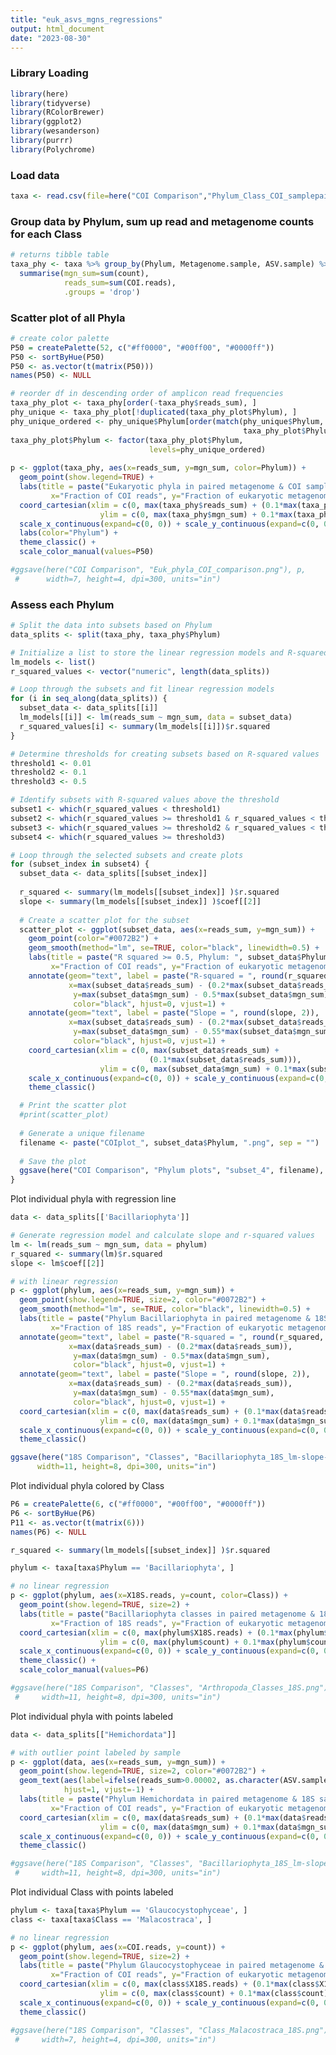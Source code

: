 ```yaml
---
title: "euk_asvs_mgns_regressions"
output: html_document
date: "2023-08-30"
---
```


### Library Loading
```r
library(here)
library(tidyverse)
library(RColorBrewer)
library(ggplot2)
library(wesanderson)
library(purrr)
library(Polychrome)
```

### Load  data
```r
taxa <- read.csv(file=here("COI Comparison","Phylum_Class_COI_samplepairs.csv"))
```

### Group data by Phylum, sum up read and metagenome counts for each Class
```r
# returns tibble table
taxa_phy <- taxa %>% group_by(Phylum, Metagenome.sample, ASV.sample) %>% 
  summarise(mgn_sum=sum(count),
            reads_sum=sum(COI.reads),
            .groups = 'drop')
```

### Scatter plot of all Phyla
```r
# create color palette
P50 = createPalette(52, c("#ff0000", "#00ff00", "#0000ff"))
P50 <- sortByHue(P50)
P50 <- as.vector(t(matrix(P50)))
names(P50) <- NULL

# reorder df in descending order of amplicon read frequencies
taxa_phy_plot <- taxa_phy[order(-taxa_phy$reads_sum), ]
phy_unique <- taxa_phy_plot[!duplicated(taxa_phy_plot$Phylum), ]
phy_unique_ordered <- phy_unique$Phylum[order(match(phy_unique$Phylum,
                                                    taxa_phy_plot$Phylum))] 
taxa_phy_plot$Phylum <- factor(taxa_phy_plot$Phylum, 
                               levels=phy_unique_ordered)
  
p <- ggplot(taxa_phy, aes(x=reads_sum, y=mgn_sum, color=Phylum)) +
  geom_point(show.legend=TRUE) +
  labs(title = paste("Eukaryotic phyla in paired metagenome & COI samples"),
         x="Fraction of COI reads", y="Fraction of eukaryotic metagenome ORFs") +
  coord_cartesian(xlim = c(0, max(taxa_phy$reads_sum) + (0.1*max(taxa_phy$reads_sum))),
                    ylim = c(0, max(taxa_phy$mgn_sum) + 0.1*max(taxa_phy$mgn_sum))) +
  scale_x_continuous(expand=c(0, 0)) + scale_y_continuous(expand=c(0, 0)) +
  labs(color="Phylum") +
  theme_classic() +
  scale_color_manual(values=P50)

#ggsave(here("COI Comparison", "Euk_phyla_COI_comparison.png"), p,
 #      width=7, height=4, dpi=300, units="in")
```

### Assess each Phylum

```r
# Split the data into subsets based on Phylum
data_splits <- split(taxa_phy, taxa_phy$Phylum)

# Initialize a list to store the linear regression models and R-squared values
lm_models <- list()
r_squared_values <- vector("numeric", length(data_splits))

# Loop through the subsets and fit linear regression models
for (i in seq_along(data_splits)) {
  subset_data <- data_splits[[i]]
  lm_models[[i]] <- lm(reads_sum ~ mgn_sum, data = subset_data)
  r_squared_values[i] <- summary(lm_models[[i]])$r.squared
}

# Determine thresholds for creating subsets based on R-squared values
threshold1 <- 0.01
threshold2 <- 0.1
threshold3 <- 0.5

# Identify subsets with R-squared values above the threshold
subset1 <- which(r_squared_values < threshold1)
subset2 <- which(r_squared_values >= threshold1 & r_squared_values < threshold2)
subset3 <- which(r_squared_values >= threshold2 & r_squared_values < threshold3)
subset4 <- which(r_squared_values >= threshold3)
```


```r
# Loop through the selected subsets and create plots
for (subset_index in subset4) {
  subset_data <- data_splits[[subset_index]]
  
  r_squared <- summary(lm_models[[subset_index]] )$r.squared
  slope <- summary(lm_models[[subset_index]] )$coef[[2]]
  
  # Create a scatter plot for the subset
  scatter_plot <- ggplot(subset_data, aes(x=reads_sum, y=mgn_sum)) +
    geom_point(color="#0072B2") +
    geom_smooth(method="lm", se=TRUE, color="black", linewidth=0.5) +
    labs(title = paste("R squared >= 0.5, Phylum: ", subset_data$Phylum),
         x="Fraction of COI reads", y="Fraction of eukaryotic metagenome ORFs") +
    annotate(geom="text", label = paste("R-squared = ", round(r_squared, 2)),
             x=max(subset_data$reads_sum) - (0.2*max(subset_data$reads_sum)), 
              y=max(subset_data$mgn_sum) - 0.5*max(subset_data$mgn_sum),
              color="black", hjust=0, vjust=1) +
    annotate(geom="text", label = paste("Slope = ", round(slope, 2)),
             x=max(subset_data$reads_sum) - (0.2*max(subset_data$reads_sum)), 
              y=max(subset_data$mgn_sum) - 0.55*max(subset_data$mgn_sum),
              color="black", hjust=0, vjust=1) +
    coord_cartesian(xlim = c(0, max(subset_data$reads_sum) +
                               (0.1*max(subset_data$reads_sum))), 
                    ylim = c(0, max(subset_data$mgn_sum) + 0.1*max(subset_data$mgn_sum))) +
    scale_x_continuous(expand=c(0, 0)) + scale_y_continuous(expand=c(0, 0)) +
    theme_classic()

  # Print the scatter plot
  #print(scatter_plot)
  
  # Generate a unique filename
  filename <- paste("COIplot_", subset_data$Phylum, ".png", sep = "")
  
  # Save the plot
  ggsave(here("COI Comparison", "Phylum plots", "subset_4", filename), scatter_plot)
}
```
Plot individual phyla with regression line
```r
data <- data_splits[['Bacillariophyta']]

# Generate regression model and calculate slope and r-squared values  
lm <- lm(reads_sum ~ mgn_sum, data = phylum)
r_squared <- summary(lm)$r.squared
slope <- lm$coef[[2]]

# with linear regression
p <- ggplot(phylum, aes(x=reads_sum, y=mgn_sum)) +
  geom_point(show.legend=TRUE, size=2, color="#0072B2") +
  geom_smooth(method="lm", se=TRUE, color="black", linewidth=0.5) +
  labs(title = paste("Phylum Bacillariophyta in paired metagenome & 18S samples"),
         x="Fraction of 18S reads", y="Fraction of eukaryotic metagenome ORFs") +
  annotate(geom="text", label = paste("R-squared = ", round(r_squared, 2)),
             x=max(data$reads_sum) - (0.2*max(data$reads_sum)), 
              y=max(data$mgn_sum) - 0.5*max(data$mgn_sum),
              color="black", hjust=0, vjust=1) +
  annotate(geom="text", label = paste("Slope = ", round(slope, 2)),
             x=max(data$reads_sum) - (0.2*max(data$reads_sum)), 
              y=max(data$mgn_sum) - 0.55*max(data$mgn_sum),
              color="black", hjust=0, vjust=1) +
  coord_cartesian(xlim = c(0, max(data$reads_sum) + (0.1*max(data$reads_sum))),
                    ylim = c(0, max(data$mgn_sum) + 0.1*max(data$mgn_sum))) +
  scale_x_continuous(expand=c(0, 0)) + scale_y_continuous(expand=c(0, 0)) +
  theme_classic() 

ggsave(here("18S Comparison", "Classes", "Bacillariophyta_18S_lm-slope-r2-se.png"), p,
      width=11, height=8, dpi=300, units="in")
```


Plot individual phyla colored by Class
```r
P6 = createPalette(6, c("#ff0000", "#00ff00", "#0000ff"))
P6 <- sortByHue(P6)
P11 <- as.vector(t(matrix(6)))
names(P6) <- NULL

r_squared <- summary(lm_models[[subset_index]] )$r.squared

phylum <- taxa[taxa$Phylum == 'Bacillariophyta', ]

# no linear regression
p <- ggplot(phylum, aes(x=X18S.reads, y=count, color=Class)) +
  geom_point(show.legend=TRUE, size=2) +
  labs(title = paste("Bacillariophyta classes in paired metagenome & 18S samples"),
         x="Fraction of 18S reads", y="Fraction of eukaryotic metagenome ORFs") +
  coord_cartesian(xlim = c(0, max(phylum$X18S.reads) + (0.1*max(phylum$X18S.reads))),
                    ylim = c(0, max(phylum$count) + 0.1*max(phylum$count))) +
  scale_x_continuous(expand=c(0, 0)) + scale_y_continuous(expand=c(0, 0)) +
  theme_classic() +
  scale_color_manual(values=P6)

#ggsave(here("18S Comparison", "Classes", "Arthropoda_Classes_18S.png"), p,
 #     width=11, height=8, dpi=300, units="in")
```

Plot individual phyla with points labeled
```r
data <- data_splits[["Hemichordata"]]

# with outlier point labeled by sample
p <- ggplot(data, aes(x=reads_sum, y=mgn_sum)) +
  geom_point(show.legend=TRUE, size=2, color="#0072B2") +
  geom_text(aes(label=ifelse(reads_sum>0.00002, as.character(ASV.sample),'')),
            hjust=1, vjust=-1) +
  labs(title = paste("Phylum Hemichordata in paired metagenome & 18S samples"),
         x="Fraction of COI reads", y="Fraction of eukaryotic metagenome ORFs") +
  coord_cartesian(xlim = c(0, max(data$reads_sum) + (0.1*max(data$reads_sum))),
                    ylim = c(0, max(data$mgn_sum) + 0.1*max(data$mgn_sum))) +
  scale_x_continuous(expand=c(0, 0)) + scale_y_continuous(expand=c(0, 0)) +
  theme_classic() 

#ggsave(here("18S Comparison", "Classes", "Bacillariophyta_18S_lm-slope-r2-se.png"), p,
 #     width=11, height=8, dpi=300, units="in")
```

Plot individual Class with points labeled
```r
phylum <- taxa[taxa$Phylum == 'Glaucocystophyceae', ]
class <- taxa[taxa$Class == 'Malacostraca', ]

# no linear regression
p <- ggplot(phylum, aes(x=COI.reads, y=count)) +
  geom_point(show.legend=TRUE, size=2) +
  labs(title = paste("Phylum Glaucocystophyceae in paired metagenome & 18S samples"),
         x="Fraction of COI reads", y="Fraction of eukaryotic metagenome ORFs") +
  coord_cartesian(xlim = c(0, max(class$X18S.reads) + (0.1*max(class$X18S.reads))),
                    ylim = c(0, max(class$count) + 0.1*max(class$count))) +
  scale_x_continuous(expand=c(0, 0)) + scale_y_continuous(expand=c(0, 0)) +
  theme_classic() 

#ggsave(here("18S Comparison", "Classes", "Class_Malacostraca_18S.png"), p,
 #     width=7, height=4, dpi=300, units="in")
```

